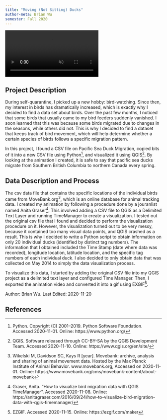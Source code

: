 ---
title: "Moving (Not Sitting) Ducks"
author-meta: Brian Wu
semester: Fall 2020
---

<div class="video-wrapper">
  <video class="video-4x4mw" controls preloaded="true" autoplay loop muted>
    <source src="https://drdavis.space/teaching/ds/sdd/media/2020/11/duck_movement.mp4">
  </video>
</div>
## Project Description
During self-quarantine, I picked up a new hobby: bird-watching. Since then, my interest in birds has dramatically increased, which is exactly why I decided to find a data set about birds. Over the past few months, I noticed that some birds that usually came to my bird feeders suddenly vanished. I soon learned that this was because some birds migrated due to changes in the seasons, while others did not. This is why I decided to find a dataset that keeps track of bird movement, which will help determine whether a certain species of birds follows a specific migration pattern. 

In this project, I found a CSV file on Pacific Sea Duck Migration, copied bits of it into a new CSV file using Python[^python], and visualized it using QGIS[^qgis]. By looking at the animation I created, it is safe to say that pacific sea ducks migrate from Southern British Columbia to northern Canada every spring. 

## Data Description and Process
The csv data file that contains the specific locations of the individual birds came from MoveBank.org[^movebank], which is an online database for animal tracking data.
I created my animation by following a procedure done by a jouranlist named Anita Graser[^agraser]. This involved adding a CSV file to QGIS as a Delimited Text Layer and running TimeManager to create a visualization. I tested out the original csv file that I found and decided to perform the visualization procedure on it. However, the visualization turned out to be very messy, because it contained too many visual data points, and QGIS crashed as a result. This is why I decided to write a Python script to obtain information on only 20 individual ducks (identified by distinct tag numbers). The information that I obtained included the Time Stamp (date where data was recorded), longitude location, latitude location, and the specific tag numbers of each individual duck. I also decided to only obtain data that was collected on May 2014 to simply the data visualization process. 

To visualize this data, I started by adding the original CSV file into my QGIS project as a delimited text layer and configured Time Manager. Then, I exported the animation video and converted it into a gif using EXGIF[^ezgif].


<div class="credit-line">
Author: Brian Wu.
Last Edited: 2020-11-20
</div>

## References

[^agraser]: Graser, Anita. "How to visualize bird migration data with QGIS TimeManager". Accessed 2020-11-08. Online: https://anitagraser.com/2016/09/24/how-to-visualize-bird-migration-data-with-qgis-timemanager/

[^qgis]: QGIS. Software released through CC-BY-SA by the QGIS Development Team. Accessed 2020-11-10. Online: https://www.qgis.org/en/site/

[^movebank]: Wikelski M, Davidson SC, Kays R [year]. Movebank: archive, analysis and sharing of animal movement data. Hosted by the Max Planck Institute of Animal Behavior. www.movebank.org, Accessed on 2020-11-01. Online: https://www.movebank.org/cms/movebank-content/about-movebank

[^python]: Python. Copyright (C) 2001–2019. Python Software Foundation. Accessed 2020-11-01. Online: https://www.python.org/

[^ezgif]: EZGIF. Accessed 2020-11-15. Online: https://ezgif.com/maker
